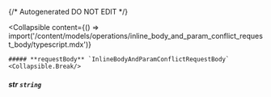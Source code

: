 {/* Autogenerated DO NOT EDIT  */}

<Collapsible
    content={() => import('/content/models/operations/inline_body_and_param_conflict_request_body/typescript.mdx')}
>
    ##### **requestBody** `InlineBodyAndParamConflictRequestBody`
    <Collapsible.Break/>
</Collapsible>

##### **str** `string`

